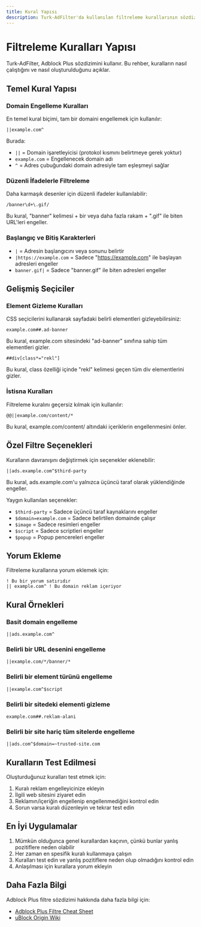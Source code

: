 ```yaml
---
title: Kural Yapısı
description: Turk-AdFilter'da kullanılan filtreleme kurallarının sözdizimi
---
```


# Filtreleme Kuralları Yapısı

Turk-AdFilter, Adblock Plus sözdizimini kullanır. Bu rehber, kuralların nasıl çalıştığını ve nasıl oluşturulduğunu açıklar.

## Temel Kural Yapısı

### Domain Engelleme Kuralları

En temel kural biçimi, tam bir domaini engellemek için kullanılır:

```
||example.com^
```

Burada:
- `||` = Domain işaretleyicisi (protokol kısmını belirtmeye gerek yoktur)
- `example.com` = Engellenecek domain adı
- `^` = Adres çubuğundaki domain adresiyle tam eşleşmeyi sağlar

### Düzenli İfadelerle Filtreleme

Daha karmaşık desenler için düzenli ifadeler kullanılabilir:

```
/banner\d+\.gif/
```

Bu kural, "banner" kelimesi + bir veya daha fazla rakam + ".gif" ile biten URL'leri engeller.

### Başlangıç ve Bitiş Karakterleri

- `|` = Adresin başlangıcını veya sonunu belirtir
- `|https://example.com` = Sadece "https://example.com" ile başlayan adresleri engeller
- `banner.gif|` = Sadece "banner.gif" ile biten adresleri engeller

## Gelişmiş Seçiciler

### Element Gizleme Kuralları

CSS seçicilerini kullanarak sayfadaki belirli elementleri gizleyebilirsiniz:

```
example.com##.ad-banner
```

Bu kural, example.com sitesindeki "ad-banner" sınıfına sahip tüm elementleri gizler.

```
##div[class*="rekl"]
```

Bu kural, class özelliği içinde "rekl" kelimesi geçen tüm div elementlerini gizler.

### İstisna Kuralları

Filtreleme kuralını geçersiz kılmak için kullanılır:

```
@@||example.com/content/*
```

Bu kural, example.com/content/ altındaki içeriklerin engellenmesini önler.

## Özel Filtre Seçenekleri

Kuralların davranışını değiştirmek için seçenekler eklenebilir:

```
||ads.example.com^$third-party
```

Bu kural, ads.example.com'u yalnızca üçüncü taraf olarak yüklendiğinde engeller.

Yaygın kullanılan seçenekler:

- `$third-party` = Sadece üçüncü taraf kaynaklarını engeller
- `$domain=example.com` = Sadece belirtilen domainde çalışır
- `$image` = Sadece resimleri engeller
- `$script` = Sadece scriptleri engeller
- `$popup` = Popup pencereleri engeller

## Yorum Ekleme

Filtreleme kurallarına yorum eklemek için:

```
! Bu bir yorum satırıdır
|| example.com^ ! Bu domain reklam içeriyor
```

## Kural Örnekleri

### Basit domain engelleme
```
||ads.example.com^
```

### Belirli bir URL desenini engelleme
```
||example.com/*/banner/*
```

### Belirli bir element türünü engelleme
```
||example.com^$script
```

### Belirli bir sitedeki elementi gizleme
```
example.com##.reklam-alani
```

### Belirli bir site hariç tüm sitelerde engelleme
```
||ads.com^$domain=~trusted-site.com
```

## Kuralların Test Edilmesi

Oluşturduğunuz kuralları test etmek için:

1. Kuralı reklam engelleyicinize ekleyin
2. İlgili web sitesini ziyaret edin
3. Reklamın/içeriğin engellenip engellenmediğini kontrol edin
4. Sorun varsa kuralı düzenleyin ve tekrar test edin

## En İyi Uygulamalar

1. Mümkün olduğunca genel kurallardan kaçının, çünkü bunlar yanlış pozitiflere neden olabilir
2. Her zaman en spesifik kuralı kullanmaya çalışın
3. Kuralları test edin ve yanlış pozitiflere neden olup olmadığını kontrol edin
4. Anlaşılması için kurallara yorum ekleyin

## Daha Fazla Bilgi

Adblock Plus filtre sözdizimi hakkında daha fazla bilgi için:
- [Adblock Plus Filtre Cheat Sheet](https://adblockplus.org/filter-cheatsheet)
- [uBlock Origin Wiki](https://github.com/gorhill/uBlock/wiki) 